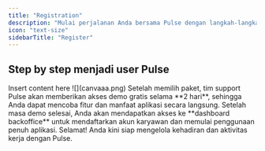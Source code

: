 ```yaml
---
title: "Registration"
description: "Mulai perjalanan Anda bersama Pulse dengan langkah-langkah berikut:"
icon: "text-size"
sidebarTitle: "Register"
---
```


## Step by step menjadi user Pulse&#x20;

<Steps>
  <Step title="Hubungi Tim Sales Pulse">
    Insert content here
  </Step>

  <Step title="Pilih Paket Harga">
    ![](canvaaa.png)
  </Step>

  <Step title="Akses Demo Eksklusif">
    Setelah memilih paket, tim support Pulse akan memberikan akses demo gratis selama **2 hari**, sehingga Anda dapat mencoba fitur dan manfaat aplikasi secara langsung.
  </Step>

  <Step title="Akses Backoffice">
    Setelah masa demo selesai, Anda akan mendapatkan akses ke **dashboard backoffice** untuk mendaftarkan akun karyawan dan memulai penggunaan penuh aplikasi.
  </Step>

  <Step title="Selesai !">
    Selamat! Anda kini siap mengelola kehadiran dan aktivitas kerja dengan Pulse.
  </Step>
</Steps>